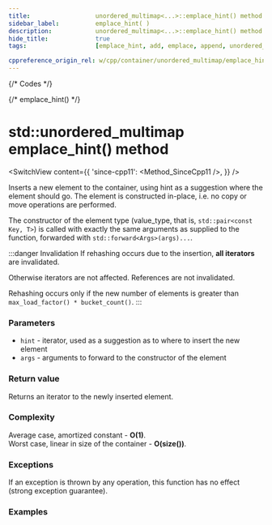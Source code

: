 ```yaml
---
title:					unordered_multimap<...>::emplace_hint() method
sidebar_label:			emplace_hint( )
description:			unordered_multimap<...>::emplace_hint() method C++ documentation
hide_title:				true
tags:					[emplace_hint, add, emplace, append, unordered_multimap]

cppreference_origin_rel: w/cpp/container/unordered_multimap/emplace_hint
---
```



{/* Codes */}

{/* emplace_hint() */}

# std::unordered_multimap emplace_hint() method

<SwitchView content={{
	'since-cpp11': <Method_SinceCpp11 />,
}} />

Inserts a new element to the container, using hint as a suggestion where the element should go. The element is constructed in-place, i.e. no copy or move operations are performed.

The constructor of the element type (value_type, that is, `std::pair<const Key, T>`) is called with exactly the same arguments as supplied to the function, forwarded with `std::forward<Args>(args)...`.

:::danger Invalidation
If rehashing occurs due to the insertion, **all iterators** are invalidated.

Otherwise iterators are not affected. References are not invalidated.

Rehashing occurs only if the new number of elements is greater than `max_load_factor() * bucket_count()`.
:::

### Parameters

 - `hint` - iterator, used as a suggestion as to where to insert the new element
 - `args` - arguments to forward to the constructor of the element

### Return value

Returns an iterator to the newly inserted element.

### Complexity

Average case, amortized constant - **O(1)**.  
Worst case, linear in size of the container - **O(size())**.

### Exceptions

If an exception is thrown by any operation, this function has no effect (strong exception guarantee).

### Examples

<ImproveSection />
